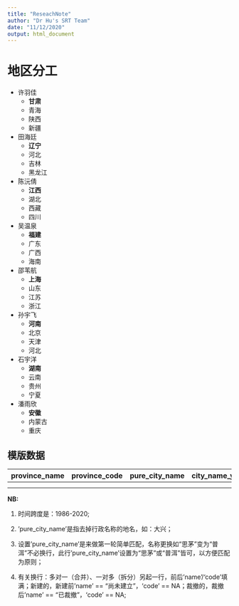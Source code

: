 ```yaml
---
title: "ReseachNote"
author: "Dr Hu's SRT Team"
date: "11/12/2020"
output: html_document
---
```


# 地区分工

- 许羽佳
  - **甘肃**
  - 青海
  - 陕西
  - 新疆
  
- 田海廷
  - **辽宁**
  - 河北
  - 吉林
  - 黑龙江

- 陈沅倩
  - **江西**
  - 湖北
  - 西藏
  - 四川
  
- 吴温泉
  - **福建**
  - 广东
  - 广西
  - 海南
  
- 邵苇航
  - **上海**
  - 山东
  - 江苏
  - 浙江
  
- 孙宇飞
  - **河南**
  - 北京
  - 天津
  - 河北
  
- 石宇洋
  - **湖南**
  - 云南
  - 贵州
  - 宁夏
  
- 潘雨欣
  - **安徽**
  - 内蒙古
  - 重庆

## 模版数据

| province_name | province_code | pure_city_name | city_name_year | city_code_year |
| ------------- | ------------- | -------------- | -------------- | -------------- |
|               |               |                |                |                |
|               |               |                |                |                |

**NB:**

1. 时间跨度是：1986-2020;

1. 'pure_city_name'是指去掉行政名称的地名，如：大兴；

1. 设置'pure_city_name'是来做第一轮简单匹配，名称更换如“思茅”变为“普洱”不必换行，此行'pure_city_name'设置为“思茅”或“普洱”皆可，以方便匹配为原则；

1. 有关换行：多对一（合并）、一对多（拆分）另起一行，前后'name'/'code'填满；新建的，新建前'name' == “尚未建立”，'code' == NA；裁撤的，裁撤后'name' == “已裁撤”，'code' == NA;